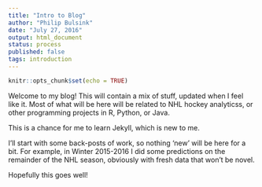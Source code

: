 ```yaml
---
title: "Intro to Blog"
author: "Philip Bulsink"
date: "July 27, 2016"
output: html_document
status: process
published: false
tags: introduction
---
```


```r
knitr::opts_chunk$set(echo = TRUE)
```

Welcome to my blog! This will contain a mix of stuff, updated when I feel like it. Most of what will be here will be related to NHL hockey analyticss, or other programming projects in R, Python, or Java. 

This is a chance for me to learn Jekyll, which is new to me. 

I'll start with some back-posts of work, so nothing 'new' will be here for a bit. For example, in Winter 2015-2016 I did some predictions on the remainder of the NHL season, obviously with fresh data that won't be novel. 

Hopefully this goes well!
